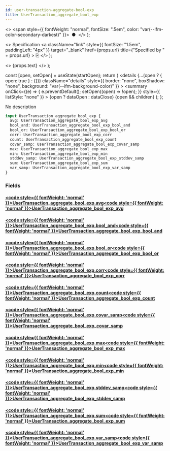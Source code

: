 ```yaml
---
id: user-transaction-aggregate-bool-exp
title: UserTransaction_aggregate_bool_exp
---
```


<head>
  <meta content="noindex" name="robots" />
  <meta charset="utf-8" />
</head>

  <>
    <span style={{ fontWeight: "normal", fontSize: ".5em", color: "var(--ifm-color-secondary-darkest)" }}>
      &nbsp;●&nbsp;
    </span>
  </>
);

  <>
    Specification
    <a
      className="link"
      style={{ fontSize: "1.5em", paddingLeft: "4px" }}
      target="_blank"
      href={props.url}
      title={"Specified by " + props.url}
    >
      ⎘
    </a>
  </>
);

  <>
    <span className={props.class}>{props.text}</span>
  </>
);


  const [open, setOpen] = useState(startOpen);
  return (
    <details
      {...(open ? { open: true } : {})}
      className="details"
      style={{ border: "none", boxShadow: "none", background: "var(--ifm-background-color)" }}
    >
      <summary
        onClick={(e) => {
          e.preventDefault();
          setOpen((open) => !open);
        }}
        style={{ listStyle: "none" }}
      >
        {open ? dataOpen : dataClose}
      </summary>
      {open && children}
    </details>
  );
};

No description

```graphql
input UserTransaction_aggregate_bool_exp {
  avg: UserTransaction_aggregate_bool_exp_avg
  bool_and: UserTransaction_aggregate_bool_exp_bool_and
  bool_or: UserTransaction_aggregate_bool_exp_bool_or
  corr: UserTransaction_aggregate_bool_exp_corr
  count: UserTransaction_aggregate_bool_exp_count
  covar_samp: UserTransaction_aggregate_bool_exp_covar_samp
  max: UserTransaction_aggregate_bool_exp_max
  min: UserTransaction_aggregate_bool_exp_min
  stddev_samp: UserTransaction_aggregate_bool_exp_stddev_samp
  sum: UserTransaction_aggregate_bool_exp_sum
  var_samp: UserTransaction_aggregate_bool_exp_var_samp
}
```

### Fields

#### [<code style={{ fontWeight: 'normal' }}>UserTransaction_aggregate_bool_exp.<b>avg</b></code>](#)<Bullet />[<code style={{ fontWeight: 'normal' }}><b>UserTransaction_aggregate_bool_exp_avg</b></code>](/docs/api/lockup/graphql/envio/inputs/user-transaction-aggregate-bool-exp-avg.mdx) <Badge class="badge badge--secondary " text="input"/>

#### [<code style={{ fontWeight: 'normal' }}>UserTransaction_aggregate_bool_exp.<b>bool_and</b></code>](#)<Bullet />[<code style={{ fontWeight: 'normal' }}><b>UserTransaction_aggregate_bool_exp_bool_and</b></code>](/docs/api/lockup/graphql/envio/inputs/user-transaction-aggregate-bool-exp-bool-and.mdx) <Badge class="badge badge--secondary " text="input"/>

#### [<code style={{ fontWeight: 'normal' }}>UserTransaction_aggregate_bool_exp.<b>bool_or</b></code>](#)<Bullet />[<code style={{ fontWeight: 'normal' }}><b>UserTransaction_aggregate_bool_exp_bool_or</b></code>](/docs/api/lockup/graphql/envio/inputs/user-transaction-aggregate-bool-exp-bool-or.mdx) <Badge class="badge badge--secondary " text="input"/>

#### [<code style={{ fontWeight: 'normal' }}>UserTransaction_aggregate_bool_exp.<b>corr</b></code>](#)<Bullet />[<code style={{ fontWeight: 'normal' }}><b>UserTransaction_aggregate_bool_exp_corr</b></code>](/docs/api/lockup/graphql/envio/inputs/user-transaction-aggregate-bool-exp-corr.mdx) <Badge class="badge badge--secondary " text="input"/>

#### [<code style={{ fontWeight: 'normal' }}>UserTransaction_aggregate_bool_exp.<b>count</b></code>](#)<Bullet />[<code style={{ fontWeight: 'normal' }}><b>UserTransaction_aggregate_bool_exp_count</b></code>](/docs/api/lockup/graphql/envio/inputs/user-transaction-aggregate-bool-exp-count.mdx) <Badge class="badge badge--secondary " text="input"/>

#### [<code style={{ fontWeight: 'normal' }}>UserTransaction_aggregate_bool_exp.<b>covar_samp</b></code>](#)<Bullet />[<code style={{ fontWeight: 'normal' }}><b>UserTransaction_aggregate_bool_exp_covar_samp</b></code>](/docs/api/lockup/graphql/envio/inputs/user-transaction-aggregate-bool-exp-covar-samp.mdx) <Badge class="badge badge--secondary " text="input"/>

#### [<code style={{ fontWeight: 'normal' }}>UserTransaction_aggregate_bool_exp.<b>max</b></code>](#)<Bullet />[<code style={{ fontWeight: 'normal' }}><b>UserTransaction_aggregate_bool_exp_max</b></code>](/docs/api/lockup/graphql/envio/inputs/user-transaction-aggregate-bool-exp-max.mdx) <Badge class="badge badge--secondary " text="input"/>

#### [<code style={{ fontWeight: 'normal' }}>UserTransaction_aggregate_bool_exp.<b>min</b></code>](#)<Bullet />[<code style={{ fontWeight: 'normal' }}><b>UserTransaction_aggregate_bool_exp_min</b></code>](/docs/api/lockup/graphql/envio/inputs/user-transaction-aggregate-bool-exp-min.mdx) <Badge class="badge badge--secondary " text="input"/>

#### [<code style={{ fontWeight: 'normal' }}>UserTransaction_aggregate_bool_exp.<b>stddev_samp</b></code>](#)<Bullet />[<code style={{ fontWeight: 'normal' }}><b>UserTransaction_aggregate_bool_exp_stddev_samp</b></code>](/docs/api/lockup/graphql/envio/inputs/user-transaction-aggregate-bool-exp-stddev-samp.mdx) <Badge class="badge badge--secondary " text="input"/>

#### [<code style={{ fontWeight: 'normal' }}>UserTransaction_aggregate_bool_exp.<b>sum</b></code>](#)<Bullet />[<code style={{ fontWeight: 'normal' }}><b>UserTransaction_aggregate_bool_exp_sum</b></code>](/docs/api/lockup/graphql/envio/inputs/user-transaction-aggregate-bool-exp-sum.mdx) <Badge class="badge badge--secondary " text="input"/>

#### [<code style={{ fontWeight: 'normal' }}>UserTransaction_aggregate_bool_exp.<b>var_samp</b></code>](#)<Bullet />[<code style={{ fontWeight: 'normal' }}><b>UserTransaction_aggregate_bool_exp_var_samp</b></code>](/docs/api/lockup/graphql/envio/inputs/user-transaction-aggregate-bool-exp-var-samp.mdx) <Badge class="badge badge--secondary " text="input"/>
